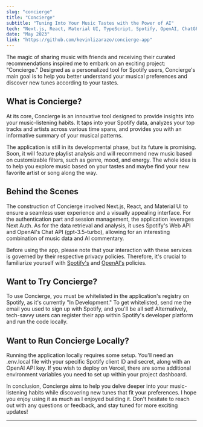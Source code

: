 ```yaml
---
slug: "concierge"
title: "Concierge"
subtitle: "Tuning Into Your Music Tastes with the Power of AI"
tech: "Next.js, React, Material UI, TypeScript, Spotify, OpenAI, ChatGPT"
date: "May 2023"
link: "https://github.com/kevinlizarazo/concierge-app"
---
```


The magic of sharing music with friends and receiving their curated recommendations inspired me to embark on an exciting project: "Concierge." Designed as a personalized tool for Spotify users, Concierge's main goal is to help you better understand your musical preferences and discover new tunes according to your tastes. 

## What is Concierge?

At its core, Concierge is an innovative tool designed to provide insights into your music-listening habits. It taps into your Spotify data, analyzes your top tracks and artists across various time spans, and provides you with an informative summary of your musical patterns. 

The application is still in its developmental phase, but its future is promising. Soon, it will feature playlist analysis and will recommend new music based on customizable filters, such as genre, mood, and energy. The whole idea is to help you explore music based on your tastes and maybe find your new favorite artist or song along the way.

## Behind the Scenes

The construction of Concierge involved Next.js, React, and Material UI to ensure a seamless user experience and a visually appealing interface. For the authentication part and session management, the application leverages Next Auth. As for the data retrieval and analysis, it uses Spotify's Web API and OpenAI's Chat API (gpt-3.5-turbo), allowing for an interesting combination of music data and AI commentary. 

Before using the app, please note that your interaction with these services is governed by their respective privacy policies. Therefore, it's crucial to familiarize yourself with [Spotify's](https://www.spotify.com/legal/privacy-policy/) and [OpenAI's](https://platform.openai.com/docs/use-case-policy) policies.

## Want to Try Concierge?

To use Concierge, you must be whitelisted in the application's registry on Spotify, as it's currently "In Development." To get whitelisted, send me the email you used to sign up with Spotify, and you'll be all set! Alternatively, tech-savvy users can register their app within Spotify's developer platform and run the code locally.

## Want to Run Concierge Locally?

Running the application locally requires some setup. You'll need an .env.local file with your specific Spotify client ID and secret, along with an OpenAI API key. If you wish to deploy on Vercel, there are some additional environment variables you need to set up within your project dashboard. 

In conclusion, Concierge aims to help you delve deeper into your music-listening habits while discovering new tunes that fit your preferences. I hope you enjoy using it as much as I enjoyed building it. Don't hesitate to reach out with any questions or feedback, and stay tuned for more exciting updates! 

---
